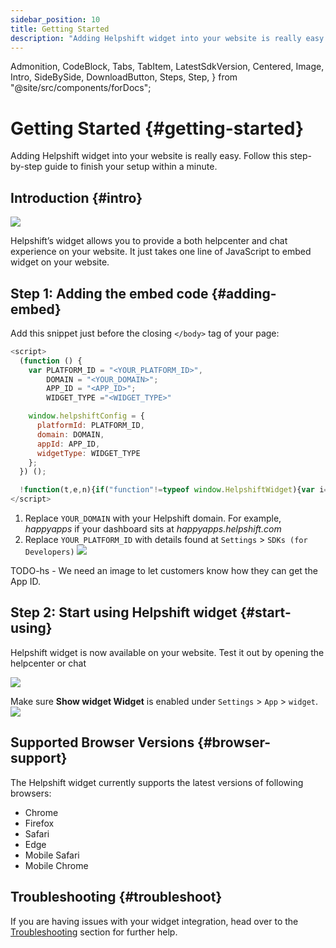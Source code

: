 ```yaml
---
sidebar_position: 10
title: Getting Started
description: "Adding Helpshift widget into your website is really easy. Follow this step-by-step guide to finish your setup within a minute."
---
```


  Admonition,
  CodeBlock,
  Tabs,
  TabItem,
  LatestSdkVersion,
  Centered,
  Image,
  Intro,
  SideBySide,
  DownloadButton,
  Steps,
  Step,
} from "@site/src/components/forDocs";

# Getting Started {#getting-started}

<Intro>

Adding Helpshift widget into your website is really easy. Follow this step-by-step guide to finish your setup within a minute.

</Intro>

## Introduction {#intro}

<Image src="/static/books/hs-widget/hs-widget-embedded.jpeg" width="major" centered />


Helpshift’s widget allows you to provide a both helpcenter and chat experience on your website. It just takes one line of JavaScript to embed widget on your website.

## **Step 1:** Adding the embed code {#adding-embed}

Add this snippet just before the closing `</body>` tag of your page:

```javascript
<script>
  (function () {
    var PLATFORM_ID = "<YOUR_PLATFORM_ID>",
        DOMAIN = "<YOUR_DOMAIN>";
        APP_ID = "<APP_ID>";
        WIDGET_TYPE ="<WIDGET_TYPE>"

    window.helpshiftConfig = {
      platformId: PLATFORM_ID,
      domain: DOMAIN,
      appId: APP_ID,
      widgetType: WIDGET_TYPE
    };
  }) ();

  !function(t,e,n){if("function"!=typeof window.HelpshiftWidget){var i=function(){i.q.push(arguments)};i.q=[],window.HelpshiftWidget=i;var a,o=t.getElementsByTagName("script")[0];if(!t.getElementById(e)){(a=t.createElement("script")).async=!0,a.id=e,a.src="https://hs-widget.helpshift.com/init.js";var f=function(){window.HelpshiftWidget("init")};window.attachEvent?(a.attachEvent("onload",f),"function"==typeof n&&a.attachEvent("onerror",n)):(a.addEventListener("load",f,!1),"function"==typeof n&&a.addEventListener("error",n)),o.parentNode.insertBefore(a,o)}}else window.HelpshiftWidget("update")}(document,"hs-widget");
</script>
```

1. Replace `YOUR_DOMAIN` with your Helpshift domain.
   For example, _happyapps_ if your dashboard sits at _happyapps.helpshift.com_
2. Replace `YOUR_PLATFORM_ID` with details found at `Settings` > `SDKs (for Developers)`
   <Image src="/static/books/web-chat/wc-embed-sdk.png" width="full" />

TODO-hs - We need an image to let customers know how they can get the App ID.

## **Step 2:** Start using Helpshift widget {#start-using}

Helpshift widget is now available on your website. Test it out by opening the helpcenter or chat

<Image src="/static/books/hs-widget/hs-widget-embed-success.jpeg" width="full" />

<Admonition type="info" title="Note">

Make sure **Show widget Widget** is enabled under `Settings` > `App` > `widget`. <Image src="/static/books/web-chat/wc-enable-show.png"  width="full" />

</Admonition>

## Supported Browser Versions {#browser-support}

The Helpshift widget currently supports the latest versions of following browsers:

- Chrome
- Firefox
- Safari
- Edge
- Mobile Safari
- Mobile Chrome

## Troubleshooting {#troubleshoot}

If you are having issues with your widget integration, head over to the [Troubleshooting](/helpshift-widget/troubleshooting) section for further help.
